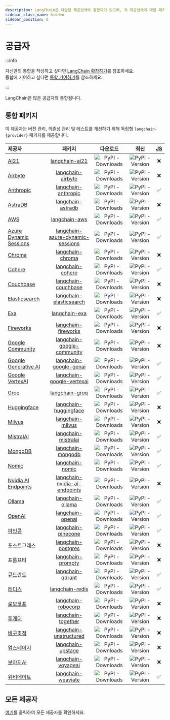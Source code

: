 ```yaml
---
description: LangChain은 다양한 제공업체와 통합되어 있으며, 각 제공업체에 대한 패키지 및 문서를 제공합니다.
sidebar_class_name: hidden
sidebar_position: 0
---
```


# 공급자

:::info

자신만의 통합을 작성하고 싶다면 [LangChain 확장하기](/docs/how_to/#custom)를 참조하세요.  
통합에 기여하고 싶다면 [통합 기여하기](/docs/contributing/integrations/)를 참조하세요.

:::

LangChain은 많은 공급자와 통합됩니다.
## 통합 패키지

이 제공자는 버전 관리, 의존성 관리 및 테스트를 개선하기 위해 독립형 `langchain-{provider}` 패키지를 제공합니다.

| 제공자 | 패키지 | 다운로드 | 최신 | [JS](https://js.langchain.com/v0.2/docs/integrations/platforms/) |
| :--- | :---: | :---: | :---: | :---: |
| [AI21](/docs/integrations/providers/ai21/) | [langchain-ai21](https://api.python.langchain.com/en/latest/ai21_api_reference.html) | ![PyPI - Downloads](https://img.shields.io/pypi/dm/langchain-ai21?style=flat-square&label=%20&color=blue) | ![PyPI - Version](https://img.shields.io/pypi/v/langchain-ai21?style=flat-square&label=%20&color=orange) | ❌ |
| [Airbyte](/docs/integrations/providers/airbyte/) | [langchain-airbyte](https://api.python.langchain.com/en/latest/airbyte_api_reference.html) | ![PyPI - Downloads](https://img.shields.io/pypi/dm/langchain-airbyte?style=flat-square&label=%20&color=blue) | ![PyPI - Version](https://img.shields.io/pypi/v/langchain-airbyte?style=flat-square&label=%20&color=orange) | ❌ |
| [Anthropic](/docs/integrations/platforms/anthropic/) | [langchain-anthropic](https://api.python.langchain.com/en/latest/anthropic_api_reference.html) | ![PyPI - Downloads](https://img.shields.io/pypi/dm/langchain-anthropic?style=flat-square&label=%20&color=blue) | ![PyPI - Version](https://img.shields.io/pypi/v/langchain-anthropic?style=flat-square&label=%20&color=orange) | ✅ |
| [AstraDB](/docs/integrations/providers/astradb/) | [langchain-astradb](https://api.python.langchain.com/en/latest/astradb_api_reference.html) | ![PyPI - Downloads](https://img.shields.io/pypi/dm/langchain-astradb?style=flat-square&label=%20&color=blue) | ![PyPI - Version](https://img.shields.io/pypi/v/langchain-astradb?style=flat-square&label=%20&color=orange) | ❌ |
| [AWS](/docs/integrations/platforms/aws/) | [langchain-aws](https://api.python.langchain.com/en/latest/aws_api_reference.html) | ![PyPI - Downloads](https://img.shields.io/pypi/dm/langchain-aws?style=flat-square&label=%20&color=blue) | ![PyPI - Version](https://img.shields.io/pypi/v/langchain-aws?style=flat-square&label=%20&color=orange) | ✅ |
| [Azure Dynamic Sessions](/docs/integrations/platforms/microsoft/) | [langchain-azure-dynamic-sessions](https://api.python.langchain.com/en/latest/azure_dynamic_sessions_api_reference.html) | ![PyPI - Downloads](https://img.shields.io/pypi/dm/langchain-azure-dynamic-sessions?style=flat-square&label=%20&color=blue) | ![PyPI - Version](https://img.shields.io/pypi/v/langchain-azure-dynamic-sessions?style=flat-square&label=%20&color=orange) | ✅ |
| [Chroma](/docs/integrations/providers/chroma/) | [langchain-chroma](https://api.python.langchain.com/en/latest/chroma_api_reference.html) | ![PyPI - Downloads](https://img.shields.io/pypi/dm/langchain-chroma?style=flat-square&label=%20&color=blue) | ![PyPI - Version](https://img.shields.io/pypi/v/langchain-chroma?style=flat-square&label=%20&color=orange) | ❌ |
| [Cohere](/docs/integrations/providers/cohere/) | [langchain-cohere](https://api.python.langchain.com/en/latest/cohere_api_reference.html) | ![PyPI - Downloads](https://img.shields.io/pypi/dm/langchain-cohere?style=flat-square&label=%20&color=blue) | ![PyPI - Version](https://img.shields.io/pypi/v/langchain-cohere?style=flat-square&label=%20&color=orange) | ✅ |
| [Couchbase](/docs/integrations/providers/couchbase/) | [langchain-couchbase](https://api.python.langchain.com/en/latest/couchbase_api_reference.html) | ![PyPI - Downloads](https://img.shields.io/pypi/dm/langchain-couchbase?style=flat-square&label=%20&color=blue) | ![PyPI - Version](https://img.shields.io/pypi/v/langchain-couchbase?style=flat-square&label=%20&color=orange) | ❌ |
| [Elasticsearch](/docs/integrations/providers/elasticsearch/) | [langchain-elasticsearch](https://api.python.langchain.com/en/latest/elasticsearch_api_reference.html) | ![PyPI - Downloads](https://img.shields.io/pypi/dm/langchain-elasticsearch?style=flat-square&label=%20&color=blue) | ![PyPI - Version](https://img.shields.io/pypi/v/langchain-elasticsearch?style=flat-square&label=%20&color=orange) | ❌ |
| [Exa](/docs/integrations/providers/exa_search/) | [langchain-exa](https://api.python.langchain.com/en/latest/exa_api_reference.html) | ![PyPI - Downloads](https://img.shields.io/pypi/dm/langchain-exa?style=flat-square&label=%20&color=blue) | ![PyPI - Version](https://img.shields.io/pypi/v/langchain-exa?style=flat-square&label=%20&color=orange) | ✅ |
| [Fireworks](/docs/integrations/providers/fireworks/) | [langchain-fireworks](https://api.python.langchain.com/en/latest/fireworks_api_reference.html) | ![PyPI - Downloads](https://img.shields.io/pypi/dm/langchain-fireworks?style=flat-square&label=%20&color=blue) | ![PyPI - Version](https://img.shields.io/pypi/v/langchain-fireworks?style=flat-square&label=%20&color=orange) | ❌ |
| [Google Community](/docs/integrations/platforms/google/) | [langchain-google-community](https://api.python.langchain.com/en/latest/google_community_api_reference.html) | ![PyPI - Downloads](https://img.shields.io/pypi/dm/langchain-google-community?style=flat-square&label=%20&color=blue) | ![PyPI - Version](https://img.shields.io/pypi/v/langchain-google-community?style=flat-square&label=%20&color=orange) | ❌ |
| [Google Generative AI](/docs/integrations/platforms/google/) | [langchain-google-genai](https://api.python.langchain.com/en/latest/google_genai_api_reference.html) | ![PyPI - Downloads](https://img.shields.io/pypi/dm/langchain-google-genai?style=flat-square&label=%20&color=blue) | ![PyPI - Version](https://img.shields.io/pypi/v/langchain-google-genai?style=flat-square&label=%20&color=orange) | ✅ |
| [Google VertexAI](/docs/integrations/platforms/google/) | [langchain-google-vertexai](https://api.python.langchain.com/en/latest/google_vertexai_api_reference.html) | ![PyPI - Downloads](https://img.shields.io/pypi/dm/langchain-google-vertexai?style=flat-square&label=%20&color=blue) | ![PyPI - Version](https://img.shields.io/pypi/v/langchain-google-vertexai?style=flat-square&label=%20&color=orange) | ✅ |
| [Groq](/docs/integrations/providers/groq/) | [langchain-groq](https://api.python.langchain.com/en/latest/groq_api_reference.html) | ![PyPI - Downloads](https://img.shields.io/pypi/dm/langchain-groq?style=flat-square&label=%20&color=blue) | ![PyPI - Version](https://img.shields.io/pypi/v/langchain-groq?style=flat-square&label=%20&color=orange) | ✅ |
| [Huggingface](/docs/integrations/platforms/huggingface/) | [langchain-huggingface](https://api.python.langchain.com/en/latest/huggingface_api_reference.html) | ![PyPI - Downloads](https://img.shields.io/pypi/dm/langchain-huggingface?style=flat-square&label=%20&color=blue) | ![PyPI - Version](https://img.shields.io/pypi/v/langchain-huggingface?style=flat-square&label=%20&color=orange) | ❌ |
| [Milvus](/docs/integrations/providers/milvus/) | [langchain-milvus](https://api.python.langchain.com/en/latest/milvus_api_reference.html) | ![PyPI - Downloads](https://img.shields.io/pypi/dm/langchain-milvus?style=flat-square&label=%20&color=blue) | ![PyPI - Version](https://img.shields.io/pypi/v/langchain-milvus?style=flat-square&label=%20&color=orange) | ❌ |
| [MistralAI](/docs/integrations/providers/mistralai/) | [langchain-mistralai](https://api.python.langchain.com/en/latest/mistralai_api_reference.html) | ![PyPI - Downloads](https://img.shields.io/pypi/dm/langchain-mistralai?style=flat-square&label=%20&color=blue) | ![PyPI - Version](https://img.shields.io/pypi/v/langchain-mistralai?style=flat-square&label=%20&color=orange) | ✅ |
| [MongoDB](/docs/integrations/providers/mongodb_atlas/) | [langchain-mongodb](https://api.python.langchain.com/en/latest/mongodb_api_reference.html) | ![PyPI - Downloads](https://img.shields.io/pypi/dm/langchain-mongodb?style=flat-square&label=%20&color=blue) | ![PyPI - Version](https://img.shields.io/pypi/v/langchain-mongodb?style=flat-square&label=%20&color=orange) | ✅ |
| [Nomic](/docs/integrations/providers/nomic/) | [langchain-nomic](https://api.python.langchain.com/en/latest/nomic_api_reference.html) | ![PyPI - Downloads](https://img.shields.io/pypi/dm/langchain-nomic?style=flat-square&label=%20&color=blue) | ![PyPI - Version](https://img.shields.io/pypi/v/langchain-nomic?style=flat-square&label=%20&color=orange) | ✅ |
| [Nvidia AI Endpoints](/docs/integrations/providers/nvidia/) | [langchain-nvidia-ai-endpoints](https://api.python.langchain.com/en/latest/nvidia_ai_endpoints_api_reference.html) | ![PyPI - Downloads](https://img.shields.io/pypi/dm/langchain-nvidia-ai-endpoints?style=flat-square&label=%20&color=blue) | ![PyPI - Version](https://img.shields.io/pypi/v/langchain-nvidia-ai-endpoints?style=flat-square&label=%20&color=orange) | ❌ |
| [Ollama](/docs/integrations/providers/ollama/) | [langchain-ollama](https://api.python.langchain.com/en/latest/ollama_api_reference.html) | ![PyPI - Downloads](https://img.shields.io/pypi/dm/langchain-ollama?style=flat-square&label=%20&color=blue) | ![PyPI - Version](https://img.shields.io/pypi/v/langchain-ollama?style=flat-square&label=%20&color=orange) | ✅ |
| [OpenAI](/docs/integrations/platforms/openai/) | [langchain-openai](https://api.python.langchain.com/en/latest/openai_api_reference.html) | ![PyPI - Downloads](https://img.shields.io/pypi/dm/langchain-openai?style=flat-square&label=%20&color=blue) | ![PyPI - Version](https://img.shields.io/pypi/v/langchain-openai?style=flat-square&label=%20&color=orange) | ✅ |
| [파인콘](/docs/integrations/providers/pinecone/) | [langchain-pinecone](https://api.python.langchain.com/en/latest/pinecone_api_reference.html) | ![PyPI - Downloads](https://img.shields.io/pypi/dm/langchain-pinecone?style=flat-square&label=%20&color=blue) | ![PyPI - Version](https://img.shields.io/pypi/v/langchain-pinecone?style=flat-square&label=%20&color=orange) | ✅ |
| 포스트그레스 | [langchain-postgres](https://api.python.langchain.com/en/latest/postgres_api_reference.html) | ![PyPI - Downloads](https://img.shields.io/pypi/dm/langchain-postgres?style=flat-square&label=%20&color=blue) | ![PyPI - Version](https://img.shields.io/pypi/v/langchain-postgres?style=flat-square&label=%20&color=orange) | ❌ |
| 프롬프티 | [langchain-prompty](https://api.python.langchain.com/en/latest/prompty_api_reference.html) | ![PyPI - Downloads](https://img.shields.io/pypi/dm/langchain-prompty?style=flat-square&label=%20&color=blue) | ![PyPI - Version](https://img.shields.io/pypi/v/langchain-prompty?style=flat-square&label=%20&color=orange) | ❌ |
| [큐드란트](/docs/integrations/providers/qdrant/) | [langchain-qdrant](https://api.python.langchain.com/en/latest/qdrant_api_reference.html) | ![PyPI - Downloads](https://img.shields.io/pypi/dm/langchain-qdrant?style=flat-square&label=%20&color=blue) | ![PyPI - Version](https://img.shields.io/pypi/v/langchain-qdrant?style=flat-square&label=%20&color=orange) | ✅ |
| [레디스](/docs/integrations/providers/redis/) | [langchain-redis](https://api.python.langchain.com/en/latest/redis_api_reference.html) | ![PyPI - Downloads](https://img.shields.io/pypi/dm/langchain-redis?style=flat-square&label=%20&color=blue) | ![PyPI - Version](https://img.shields.io/pypi/v/langchain-redis?style=flat-square&label=%20&color=orange) | ✅ |
| [로보코프](/docs/integrations/providers/robocorp/) | [langchain-robocorp](https://api.python.langchain.com/en/latest/robocorp_api_reference.html) | ![PyPI - Downloads](https://img.shields.io/pypi/dm/langchain-robocorp?style=flat-square&label=%20&color=blue) | ![PyPI - Version](https://img.shields.io/pypi/v/langchain-robocorp?style=flat-square&label=%20&color=orange) | ❌ |
| [투게더](/docs/integrations/providers/together/) | [langchain-together](https://api.python.langchain.com/en/latest/together_api_reference.html) | ![PyPI - Downloads](https://img.shields.io/pypi/dm/langchain-together?style=flat-square&label=%20&color=blue) | ![PyPI - Version](https://img.shields.io/pypi/v/langchain-together?style=flat-square&label=%20&color=orange) | ❌ |
| [비구조적](/docs/integrations/providers/unstructured/) | [langchain-unstructured](https://api.python.langchain.com/en/latest/unstructured_api_reference.html) | ![PyPI - Downloads](https://img.shields.io/pypi/dm/langchain-unstructured?style=flat-square&label=%20&color=blue) | ![PyPI - Version](https://img.shields.io/pypi/v/langchain-unstructured?style=flat-square&label=%20&color=orange) | ❌ |
| [업스테이지](/docs/integrations/providers/upstage/) | [langchain-upstage](https://api.python.langchain.com/en/latest/upstage_api_reference.html) | ![PyPI - Downloads](https://img.shields.io/pypi/dm/langchain-upstage?style=flat-square&label=%20&color=blue) | ![PyPI - Version](https://img.shields.io/pypi/v/langchain-upstage?style=flat-square&label=%20&color=orange) | ❌ |
| [보야지AI](/docs/integrations/providers/voyageai/) | [langchain-voyageai](https://api.python.langchain.com/en/latest/voyageai_api_reference.html) | ![PyPI - Downloads](https://img.shields.io/pypi/dm/langchain-voyageai?style=flat-square&label=%20&color=blue) | ![PyPI - Version](https://img.shields.io/pypi/v/langchain-voyageai?style=flat-square&label=%20&color=orange) | ❌ |
| [위비에이트](/docs/integrations/providers/weaviate/) | [langchain-weaviate](https://api.python.langchain.com/en/latest/weaviate_api_reference.html) | ![PyPI - Downloads](https://img.shields.io/pypi/dm/langchain-weaviate?style=flat-square&label=%20&color=blue) | ![PyPI - Version](https://img.shields.io/pypi/v/langchain-weaviate?style=flat-square&label=%20&color=orange) | ✅ |
## 모든 제공자

[여기](/docs/integrations/providers/)를 클릭하여 모든 제공자를 확인하세요.